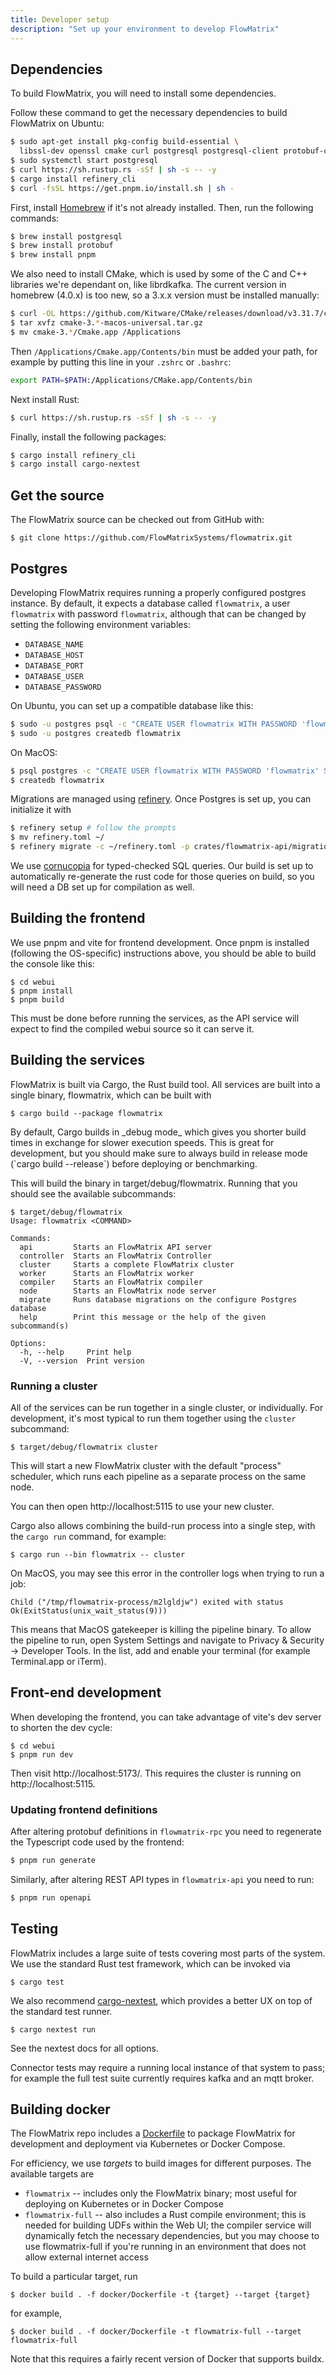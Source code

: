 ```yaml
---
title: Developer setup
description: "Set up your environment to develop FlowMatrix"
---
```


## Dependencies

To build FlowMatrix, you will need to install some dependencies.

<Card>
<Tabs>

<Tab title="Ubuntu">

Follow these command to get the necessary dependencies to build FlowMatrix on Ubuntu:

```bash
$ sudo apt-get install pkg-config build-essential \
  libssl-dev openssl cmake curl postgresql postgresql-client protobuf-compiler
$ sudo systemctl start postgresql
$ curl https://sh.rustup.rs -sSf | sh -s -- -y
$ cargo install refinery_cli
$ curl -fsSL https://get.pnpm.io/install.sh | sh -
```
</Tab>

<Tab title="MacOS">

First, install [Homebrew](https://brew.sh/) if it's not already installed. Then,
run the following commands:

```bash
$ brew install postgresql
$ brew install protobuf
$ brew install pnpm
```

We also need to install CMake, which is used by some of the C and C++ libraries we're dependant on,
like librdkafka. The current version in homebrew (4.0.x) is too new, so a 3.x.x version must be
installed manually:

```bash
$ curl -OL https://github.com/Kitware/CMake/releases/download/v3.31.7/cmake-3.31.7-macos-universal.tar.gz
$ tar xvfz cmake-3.*-macos-universal.tar.gz
$ mv cmake-3.*/Cmake.app /Applications
```

Then `/Applications/Cmake.app/Contents/bin` must be added your path, for example by putting this line
in your `.zshrc` or `.bashrc`:

```bash
export PATH=$PATH:/Applications/CMake.app/Contents/bin
```

Next install Rust:

```bash
$ curl https://sh.rustup.rs -sSf | sh -s -- -y
```

Finally, install the following packages:

```bash
$ cargo install refinery_cli
$ cargo install cargo-nextest
```
</Tab>
</Tabs>
</Card>

## Get the source

The FlowMatrix source can be checked out from GitHub with:

```
$ git clone https://github.com/FlowMatrixSystems/flowmatrix.git
```

## Postgres

Developing FlowMatrix requires running a properly configured postgres instance. By default,
it expects a database called `flowmatrix`, a user `flowmatrix` with password `flowmatrix`, although that
can be changed by setting the following environment variables:

* `DATABASE_NAME`
* `DATABASE_HOST`
* `DATABASE_PORT`
* `DATABASE_USER`
* `DATABASE_PASSWORD`

On Ubuntu, you can set up a compatible database like this:

```bash
$ sudo -u postgres psql -c "CREATE USER flowmatrix WITH PASSWORD 'flowmatrix' SUPERUSER;"
$ sudo -u postgres createdb flowmatrix
```

On MacOS:

```bash
$ psql postgres -c "CREATE USER flowmatrix WITH PASSWORD 'flowmatrix' SUPERUSER;"
$ createdb flowmatrix
```


Migrations are managed using [refinery](https://github.com/rust-db/refinery). Once Postgres is
set up, you can initialize it with

```bash
$ refinery setup # follow the prompts
$ mv refinery.toml ~/
$ refinery migrate -c ~/refinery.toml -p crates/flowmatrix-api/migrations
```

We use [cornucopia](https://github.com/cornucopia-rs/cornucopia) for typed-checked SQL queries. Our build is set up
to automatically re-generate the rust code for those queries on build, so you will need a DB set up for compilation
as well.

## Building the frontend

We use pnpm and vite for frontend development. Once pnpm is installed (following the OS-specific) instructions
above, you should be able to build the console like this:

```
$ cd webui
$ pnpm install
$ pnpm build
```

This must be done before running the services, as the API service will expect to find the compiled webui source
so it can serve it.

## Building the services

FlowMatrix is built via Cargo, the Rust build tool. All services are built into a single binary, flowmatrix, which
can be built with

```
$ cargo build --package flowmatrix
```

<Tip>
By default, Cargo builds in _debug mode_ which gives you shorter build times in exchange for slower execution
speeds. This is great for development, but you should make sure to always build in release mode (`cargo build --release`)
before deploying or benchmarking.
</Tip>

This will build the binary in target/debug/flowmatrix. Running that you should see the available subcommands:

```
$ target/debug/flowmatrix
Usage: flowmatrix <COMMAND>

Commands:
  api         Starts an FlowMatrix API server
  controller  Starts an FlowMatrix Controller
  cluster     Starts a complete FlowMatrix cluster
  worker      Starts an FlowMatrix worker
  compiler    Starts an FlowMatrix compiler
  node        Starts an FlowMatrix node server
  migrate     Runs database migrations on the configure Postgres database
  help        Print this message or the help of the given subcommand(s)

Options:
  -h, --help     Print help
  -V, --version  Print version
```

### Running a cluster

All of the services can be run together in a single cluster, or individually. For development,
it's most typical to run them together using the `cluster` subcommand:

```
$ target/debug/flowmatrix cluster
```

This will start a new FlowMatrix cluster with the default "process" scheduler, which runs each pipeline
as a separate process on the same node.

You can then open http://localhost:5115 to use your new cluster.

Cargo also allows combining the build-run process into a single step, with the `cargo run` command, for example:

```
$ cargo run --bin flowmatrix -- cluster
```

<Tip>
  On MacOS, you may see this error in the controller logs when trying to run a job:

  ```
  Child ("/tmp/flowmatrix-process/m2lgldjw") exited with status Ok(ExitStatus(unix_wait_status(9)))
  ```

  This means that MacOS gatekeeper is killing the pipeline binary. To allow the pipeline to run,
  open System Settings and navigate to Privacy & Security -> Developer Tools. In the list, add and
  enable your terminal (for example Terminal.app or iTerm).
</Tip>

## Front-end development

When developing the frontend, you can take advantage of vite's dev server to shorten the dev cycle:

```
$ cd webui
$ pnpm run dev
```

Then visit http://localhost:5173/. This requires the cluster is running on http://localhost:5115.

### Updating frontend definitions

After altering protobuf definitions in `flowmatrix-rpc` you need to regenerate the Typescript code used by the frontend:

```bash
$ pnpm run generate
```

Similarly, after altering REST API types in `flowmatrix-api` you need to run:

```bash
$ pnpm run openapi
```

## Testing

FlowMatrix includes a large suite of tests covering most parts of the system. We use the standard Rust test framework,
which can be invoked via

```
$ cargo test
```

We also recommend [cargo-nextest](https://nexte.st/), which provides a better UX on top of the standard test runner.

```
$ cargo nextest run
```

See the nextest docs for all options.

Connector tests may require a running local instance of that system to pass; for example the full test suite currently
requires kafka and an mqtt broker.

## Building docker

The FlowMatrix repo includes a
[Dockerfile](https://github.com/FlowMatrixSystems/flowmatrix/blob/master/docker/Dockerfile)
to package FlowMatrix for development and deployment via Kubernetes or Docker
Compose.

For efficiency, we use _targets_ to build images for different purposes. The available targets are

* `flowmatrix` -- includes only the FlowMatrix binary; most useful for deploying on Kubernetes or in Docker Compose
* `flowmatrix-full` -- also includes a Rust compile environment; this is needed for building UDFs within the Web UI; the
  compiler service will dynamically fetch the necessary dependencies, but you may choose to use flowmatrix-full if you're
  running in an environment that does not allow external internet access

To build a particular target, run

```
$ docker build . -f docker/Dockerfile -t {target} --target {target}
```

for example,

```
$ docker build . -f docker/Dockerfile -t flowmatrix-full --target flowmatrix-full
```

Note that this requires a fairly recent version of Docker that supports buildx.
